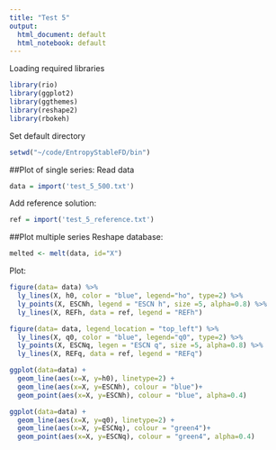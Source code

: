 ```yaml
---
title: "Test 5"
output:
  html_document: default
  html_notebook: default
---
```


Loading required libraries

```r
library(rio)
library(ggplot2)
library(ggthemes)
library(reshape2)
library(rbokeh)
```

Set default directory
```r
setwd("~/code/EntropyStableFD/bin")
```

##Plot of single series:
Read data
```r
data = import('test_5_500.txt')
```
Add reference solution:
```r
ref = import('test_5_reference.txt')
```
##Plot multiple series
Reshape database:
```r
melted <- melt(data, id="X")
```

Plot:
```r
figure(data= data) %>%
  ly_lines(X, h0, color = "blue", legend="ho", type=2) %>%
  ly_points(X, ESCNh, legend = "ESCN h", size =5, alpha=0.8) %>%
  ly_lines(X, REFh, data = ref, legend = "REFh")
```

```r
figure(data= data, legend_location = "top_left") %>%
  ly_lines(X, q0, color = "blue", legend="q0", type=2) %>%
  ly_points(X, ESCNq, legen = "ESCN q", size =5, alpha=0.8) %>%
  ly_lines(X, REFq, data = ref, legend = "REFq")
```
```r
ggplot(data=data) +
  geom_line(aes(x=X, y=h0), linetype=2) +
  geom_line(aes(x=X, y=ESCNh), colour = "blue")+
  geom_point(aes(x=X, y=ESCNh), colour = "blue", alpha=0.4)
```
```r
ggplot(data=data) +
  geom_line(aes(x=X, y=q0), linetype=2) +
  geom_line(aes(x=X, y=ESCNq), colour = "green4")+
  geom_point(aes(x=X, y=ESCNq), colour = "green4", alpha=0.4)
```